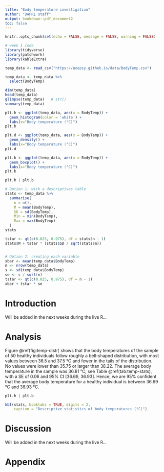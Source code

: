 ```yaml
---
title: "Body temperature investigation"
author: "DAPR1 staff"
output: bookdown::pdf_document2
toc: false
---
```



```r
knitr::opts_chunk$set(echo = FALSE, message = FALSE, warning = FALSE)
```


```r
# week 1 code
library(tidyverse)
library(patchwork)
library(kableExtra)

temp_data <- read_csv("https://uoepsy.github.io/data/BodyTemp.csv")

temp_data <- temp_data %>%
  select(BodyTemp)

dim(temp_data)
head(temp_data)
glimpse(temp_data)   # str()
summary(temp_data)

plt.h <- ggplot(temp_data, aes(x = BodyTemp)) +
  geom_histogram(color = 'white') +
  labs(x="Body temperature (°C)")
plt.h

plt.d <- ggplot(temp_data, aes(x = BodyTemp)) +
  geom_density() +
  labs(x="Body temperature (°C)")
plt.d

plt.b <- ggplot(temp_data, aes(x = BodyTemp)) +
  geom_boxplot() +
  labs(x="Body temperature (°C)")
plt.b

plt.h | plt.b

# Option 1: with a descriptives table
stats <- temp_data %>%
  summarise(
    n = n(),
    M = mean(BodyTemp),
    SD = sd(BodyTemp),
    Min = min(BodyTemp),
    Max = max(BodyTemp)
  )
stats

tstar <- qt(c(0.025, 0.975), df = stats$n - 1)
stats$M + tstar * (stats$SD / sqrt(stats$n))


# Option 2: creating each variable
xbar <- mean(temp_data$BodyTemp)
n <- nrow(temp_data)
s <- sd(temp_data$BodyTemp)
se <- s / sqrt(n)
tstar <- qt(c(0.025, 0.975), df = n - 1)
xbar + tstar * se
```


# Introduction

Will be added in the next weeks during the live R...


# Analysis

Figure \@ref(fig:temp-distr) shows that the body temperatures of the sample of 50 healthy individuals follow roughly a bell-shaped distribution, with most values between 36.5 and 37.5 °C and fewer in the tails of the distribution. No values were lower than 35.75 or larger than 38.22. The average body temperature in the sample was 36.81 °C, see Table \@ref(tab:temp-stats), with a SE of 0.06 and 95% CI [36.69, 36.93]. Hence, we are 95% confident that the average body temperature for a healthy individual is between 36.69 °C and 36.93 °C.

```r
plt.h | plt.b
```

```r
kbl(stats, booktabs = TRUE, digits = 2,
    caption = "Descriptive statistics of body temperatures (°C)")
```


# Discussion

Will be added in the next weeks during the live R...


# Appendix

```r
```

